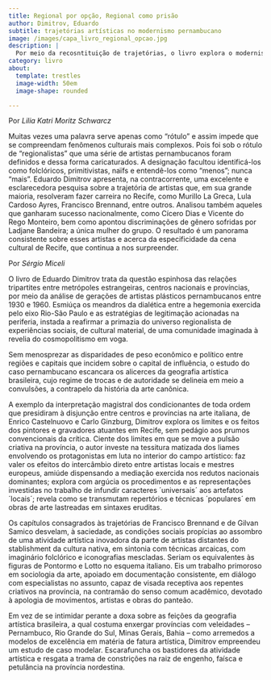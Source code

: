 ```yaml
---
title: Regional por opção, Regional como prisão
author: Dimitrov, Eduardo
subtitle: trajetórias artísticas no modernismo pernambucano
image: /images/capa_livro_regional_opcao.jpg
description: |
  Por meio da recosntituição de trajetórias, o livro explora o modernismo pernambucano da primeira metade do século XX.
category: livro
about:
  template: trestles
  image-width: 50em
  image-shape: rounded

---
```


Por *Lilia Katri Moritz Schwarcz* 

 Muitas vezes uma palavra serve apenas como “rótulo” e assim impede que se compreendam fenômenos culturais mais complexos. Pois foi sob o rótulo de “regionalistas” que uma série de artistas pernambucanos foram definidos e dessa forma caricaturados. A designação facultou identificá-los como folclóricos, primitivistas, naïfs e entendê-los como “menos”; nunca “mais”. Eduardo Dimitrov apresenta, na contracorrente, uma excelente e esclarecedora pesquisa sobre a trajetória de artistas que, em sua grande maioria, resolveram fazer carreira no Recife, como Murillo La Greca, Lula Cardoso Ayres, Francisco Brennand, entre outros. Analisou também aqueles que ganharam sucesso nacionalmente, como Cícero Dias e Vicente do Rego Monteiro, bem como apontou discriminações de gênero sofridas por Ladjane Bandeira; a única mulher do grupo.  O resultado é um panorama consistente sobre esses artistas e acerca da especificidade da cena cultural de Recife, que continua a nos surpreender. 


 Por *Sérgio Miceli*

 O livro de Eduardo Dimitrov trata da questão espinhosa das relações tripartites entre metrópoles estrangeiras, centros nacionais e províncias, por meio da análise de gerações de artistas plásticos pernambucanos entre 1930 e 1960. Esmiúça os meandros da dialética entre a hegemonia exercida pelo eixo Rio-São Paulo e as estratégias de legitimação acionadas na periferia, instada a reafirmar a primazia do universo regionalista de experiências sociais, de cultural material, de uma comunidade imaginada à revelia do cosmopolitismo em voga.

Sem menosprezar as disparidades de peso econômico e político entre regiões e capitais que incidem sobre o capital de influência, o estudo do caso pernambucano escancara os alicerces da geografia artística brasileira, cujo regime de trocas e de autoridade se delineia em meio a convulsões, a contrapelo da história da arte canônica.

A exemplo da interpretação magistral dos condicionantes de toda ordem que presidiram à disjunção entre centros e províncias na arte italiana, de Enrico Castelnuovo e Carlo Ginzburg, Dimitrov explora os limites e os feitos dos pintores e gravadores atuantes em Recife, sem pedágio aos prumos convencionais da crítica. Ciente dos limites em que se move a pulsão criativa na província, o autor investe na tessitura matizada dos liames envolvendo os protagonistas em luta no interior do campo artístico: faz valer os efeitos do intercâmbio direto entre artistas locais e mestres europeus, amiúde dispensando a mediação exercida nos redutos nacionais dominantes; explora com argúcia os procedimentos e as representações investidas no trabalho de infundir caracteres ´universais´ aos artefatos ´locais´;  revela como se transmutam repertórios e técnicas ´populares´ em obras de arte lastreadas em sintaxes eruditas.

Os capítulos consagrados às trajetórias de Francisco Brennand e de Gilvan Samico desvelam, à saciedade, as condições sociais propícias ao assombro de uma atividade artística inovadora da parte de artistas distantes do stablishment da cultura nativa, em sintonia com técnicas arcaicas, com imaginário folclórico e iconografias mescladas. Seriam os equivalentes às figuras de Pontormo e Lotto no esquema italiano.
Eis um trabalho primoroso em sociologia da arte, apoiado em documentação consistente, em diálogo com especialistas no assunto, capaz de visada receptiva aos repentes criativos na província, na contramão do senso comum acadêmico, devotado à apologia de movimentos, artistas e obras do panteão.

Em vez de se intimidar perante a doxa sobre as feições da geografia artística brasileira, a qual costuma enxergar províncias com veleidades – Pernambuco, Rio Grande do Sul, Minas Gerais, Bahia – como arremedos a modelos de excelência em matéria de fatura artística, Dimitrov empreendeu um estudo de caso modelar. Escarafuncha os bastidores da atividade artística e resgata a trama de constrições na raiz de engenho, faísca e petulância na província nordestina.